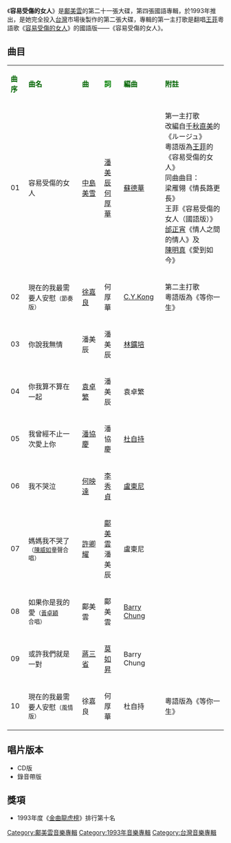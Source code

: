{{otheruse|容易受傷的女人}}

{{Album infobox | <!-- See Wikipedia:WikiProject_Albums -->
|  Name        = 容易受傷的女人
|  Type        = [[專輯|專輯]]
|  Artist      = [[鄺美雲|鄺美雲]]
|  Cover       = 鄺美雲 容易受傷的女人.jpg
|  Released    = 1993年
|  Recorded    = 1993年
|  Genre       = [[國語流行音樂|國語流行音樂]]
|  Length      = 46分19秒
|  Label       = [[科藝百代|科藝百代]]
|  Number      = 
|  Producer    = [[潘美辰|潘美辰]]
|  Last album  = [[疼我愛我精選|疼我愛我精選]] <br />（1992年12月）
|  This album  = '''容易受傷的女人'''<br />（1993年）
|  Next album  = [[一生只願愛一次|一生只願愛一次]] <br />（1993年10月）}}

《'''容易受傷的女人'''》是[[鄺美雲|鄺美雲]]的第二十一張大碟，第四張國語專輯，於1993年推出，是她完全投入[[台灣|台灣]]市場後製作的第二張大碟，專輯的第一主打歌是翻唱[[王菲|王菲]]粵語歌《[[容易受傷的女人|容易受傷的女人]]》的國語版——《容易受傷的女人》。

==曲目==
{| class="wikitable"
|-
| <font color=darkgreen>'''曲序'''</font> || <font color=darkgreen>'''曲名'''</font> || <font color=darkgreen>'''曲'''</font> || <font color=green>'''詞'''</font> || <font color=darkgreen>'''編曲'''</font> || <font color=darkgreen>'''附註'''</font>
|-
| 01 || 容易受傷的女人 || [[中島美雪|中島美雪]] || [[潘美辰|潘美辰]]<br>[[何厚華|何厚華]] || [[蘇德華|蘇德華]] ||第一主打歌<br>改編自[[千秋直美|千秋直美]]的《ルージュ》<br>粵語版為[[王菲|王菲]]的《容易受傷的女人》<br>同曲曲目：<br>梁雁翎《情長路更長》<br>王菲《容易受傷的女人（國語版）》<br>[[邰正宵|邰正宵]]《情人之間的情人》及<br>[[陳明真|陳明真]]《愛到如今》
|-
| 02 || 現在的我最需要人安慰<small>（節奏版）</small> || [[徐嘉良|徐嘉良]] || 何厚華 || [[C.Y.Kong|C.Y.Kong]] || 第二主打歌<br>粵語版為《等你一生》
|-
| 03 || 你說我無情 || 潘美辰 || 潘美辰 || [[林鑛培|林鑛培]] || 
|-
| 04 || 你我算不算在一起 || [[袁卓繁|袁卓繁]] || 潘美辰 || 袁卓繁 ||
|-
| 05 || 我曾經不止一次愛上你 || [[潘協慶|潘協慶]] || 潘協慶 || [[杜自持|杜自持]] ||
|-
| 06 || 我不哭泣 || [[何映達|何映達]] || [[李秀貞|李秀貞]] || [[盧東尼|盧東尼]] ||
|-
| 07 || 媽媽我不哭了<small>（[[陳威如|陳威如]]童聲合唱）</small> || [[許卿耀|許卿耀]] || [[鄺美雲|鄺美雲]]<br>潘美辰 || 盧東尼 || 
|-
| 08 || 如果你是我的愛<small>（[[黃卓穎|黃卓穎]]合唱）</small> || 鄺美雲 || 鄺美雲 || [[Barry_Chung|Barry Chung]] ||
|-
| 09 || 或許我們就是一對 || [[蔣三省|蔣三省]] || [[莫如昇|莫如昇]] || Barry Chung ||
|-
| 10 || 現在的我最需要人安慰<small>（風情版）</small> || 徐嘉良 || 何厚華 || 杜自持 || 粵語版為《等你一生》
|}

== 唱片版本 ==
* CD版
*錄音帶版
== 獎項 ==
*1993年度《[[金曲龍虎榜|金曲龍虎榜]]》排行第十名

[[Category:鄺美雲音樂專輯|Category:鄺美雲音樂專輯]]
[[Category:1993年音樂專輯|Category:1993年音樂專輯]]
[[Category:台灣音樂專輯|Category:台灣音樂專輯]]